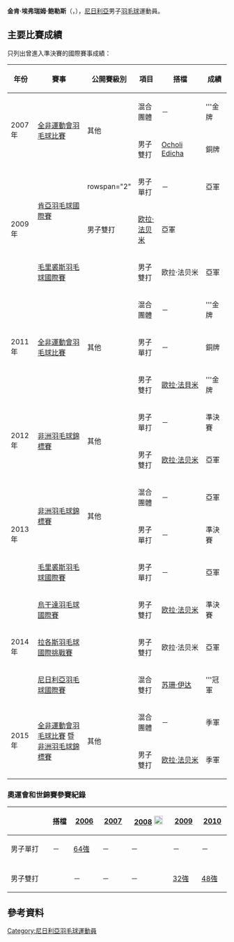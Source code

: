 {{noteTA|G1=Badminton}}
{{Infobox 羽球選手
| playername              = 金肯·埃弗瑞姆·鲍勒斯<br/>{{lang|en|Jinkan Ifraimu Bulus}}
| image                   = 
| size                    = 
| caption                 = 
| birth_name              = 
| date_of_birth           = {{birth_date_and_age|1988|12|13}}
| place_of_birth          = 
| height                  = 
| weight                  = 
| event                   = 男子單打、男子雙打
| country                 = {{NGR}}
| years_active            = 
| handedness              = 
| coach                   = 
| highest_ranking         = 第79位（男雙）
| date_of_highest_ranking = <ref name="ranking">[http://bwfcontent.tournamentsoftware.com/ranking/player.aspx?id=6935&player=116345 BWF World Ranking - Ranking of Jinkan Ifraimu BULUS (51968)]{{en}}</ref>
| current_ranking         = 第240位（男單）<br/>第211位（男雙-[[欧拉·法贝米|欧拉·法贝米]]）
| date_of_current_ranking = 2014年5月22日<ref>[http://bwfcontent.tournamentsoftware.com/ranking/category.aspx?id=6935&category=472 BWF World Ranking - BWF世界排名榜 (5/22/2014) - Men's singles]{{en}}</ref><ref>[http://bwfcontent.tournamentsoftware.com/ranking/category.aspx?id=6935&category=474 BWF World Ranking - BWF世界排名榜 (5/22/2014) - Men's doubles]{{en}}</ref>
| played                  = 78勝–29負（男單）<br/>63勝–28負（男雙）<br/>8勝–6負（混雙）
| titles                  = 
| bwf_profile             = 1CDBFCA6-53F6-4B9D-A6FF-309C88676D95
| bwf_id                  = 51968
| updated                 = 2014年5月23日
}}
{{MedalTableTop|width=286px}}
{{MedalSport | 男子[[羽毛球|羽毛球]]}}
{{MedalCountry | {{NGR}}}}
{{MedalCompetition | [[非洲運動會|非洲運動會]]}}
{{MedalGold  | [[2007年全非運動會羽毛球比賽|2007年 阿爾及爾]] | 混合團體 }}
{{MedalBronze| [[2007年全非運動會羽毛球比賽|2007年 阿爾及爾]] | 男子雙打 }}
{{MedalGold  | [[2011年全非運動會羽毛球比賽|2011年 馬布多]] | 混合團體 }}
{{MedalBronze| [[2011年全非運動會羽毛球比賽|2011年 馬布多]] | 男子單打 }}
{{MedalGold  | [[2011年全非運動會羽毛球比賽|2011年 馬布多]] | 男子雙打 }}
{{MedalBronze| [[2015年非洲羽毛球錦標賽|2015年 布拉柴維爾]] | 混合團體 }}
{{MedalBronze| [[2015年非洲羽毛球錦標賽|2015年 布拉柴維爾]] | 男子雙打 }}
{{MedalCompetition | [[非洲羽毛球錦標賽|非洲羽毛球錦標賽]]}}
{{MedalSilver| [[2012年非洲羽毛球錦標賽|2012年 亞的斯亞貝巴]] | 男子雙打 }}
{{MedalBronze| [[2012年非洲羽毛球錦標賽|2012年 亞的斯亞貝巴]] | 男子單打 }}
{{MedalSilver| [[2013年非洲羽毛球錦標賽|2013年 羅斯希爾]] | 混合團體 }}
{{MedalBronze| [[2013年非洲羽毛球錦標賽|2013年 羅斯希爾]] | 男子單打 }}
{{MedalBottom}}
'''金肯·埃弗瑞姆·鲍勒斯'''（{{lang-en|Jinkan Ifraimu Bulus}}，{{bd|1988年|12月13日}}），[[尼日利亞|尼日利亞]]男子[[羽毛球|羽毛球]]運動員。

==主要比賽成績==
只列出曾進入準決賽的國際賽事成績：
{| class=wikitable style="text-align:center; font-size:small;" 
!width="50"|年份
!width="180"|賽事
!width="80"|公開賽級別
!width="60"|項目
!width="120"|搭檔
!width="50"|成績
|-
!rowspan="2"|2007年
|rowspan="2"|[[2007年全非運動會羽毛球比賽|全非運動會羽毛球比賽]]
|rowspan="2"|其他
|混合團體
|－
|bgcolor="gold"|'''金牌
|-
|男子雙打
|[[Ocholi_Edicha|Ocholi Edicha]]
|bgcolor="#b8860b"|銅牌
|-
!rowspan="3"|2009年
|rowspan="2"|[[2009年肯亞羽毛球國際賽|肯亞羽毛球國際賽]]
|rowspan="2" {{BWFIS}}
|男子單打
|－
|bgcolor="silver"|亞軍
|-
|男子雙打
|[[欧拉·法贝米|欧拉·法贝米]]
|bgcolor="silver"|亞軍
|-
|[[2009年毛里裘斯羽毛球國際賽|毛里裘斯羽毛球國際賽]]
|{{BWFIS}}
|男子雙打
|欧拉·法贝米
|bgcolor="silver"|亞軍
|-
!rowspan="3"|2011年
|rowspan="3"|[[2011年全非運動會羽毛球比賽|全非運動會羽毛球比賽]]
|rowspan="3"|其他
|混合團體
|－
|bgcolor="gold"|'''金牌
|-
|男子單打
|－
|bgcolor="#b8860b"|銅牌
|-
|男子雙打
|[[歐拉·法貝米|歐拉·法貝米]]
|bgcolor="gold"|'''金牌
|-
!rowspan="2"|2012年
|rowspan="2"|[[2012年非洲羽毛球錦標賽|非洲羽毛球錦標賽]]
|rowspan="2"|其他
|男子單打
|－
|bgcolor="#b8860b"|準決賽
|-
|男子雙打
|[[欧拉·法贝米|欧拉·法贝米]]
|bgcolor="silver"|亞軍
|-
!rowspan="3"|2013年
|rowspan="2"|[[2013年非洲羽毛球錦標賽|非洲羽毛球錦標賽]]
|rowspan="2"|其他
|混合團體
|－
|bgcolor="silver"|亞軍
|-
|男子單打
|－
|bgcolor="#b8860b"|準決賽
|-
|[[2013年毛里裘斯羽毛球國際賽|毛里裘斯羽毛球國際賽]]
|{{BWFFS}}
|男子單打
|－
|bgcolor="silver"|亞軍
|-
!rowspan="3"|2014年
|[[2014年烏干達羽毛球國際賽|烏干達羽毛球國際賽]]
|{{BWFIS}}
|男子雙打
|[[欧拉·法贝米|欧拉·法贝米]]
|bgcolor="#b8860b"|準決賽
|-
|[[2014年拉各斯羽毛球國際挑戰賽|拉各斯羽毛球國際挑戰賽]]
|{{BWFIC}}
|男子雙打
|欧拉·法贝米
|bgcolor="silver"|亞軍
|-
|[[2014年尼日利亞羽毛球國際賽|尼日利亞羽毛球國際賽]]
|{{BWFIS}}
|混合雙打
|[[苏珊·伊达|苏珊·伊达]]
|bgcolor="gold"|'''冠軍
|-
!rowspan="2"|2015年
|rowspan="2"|[[2015年全非運動會羽毛球比賽|全非運動會羽毛球比賽]] 暨<br/>[[2015年非洲羽毛球錦標賽|非洲羽毛球錦標賽]] 
|rowspan="2"|其他
|混合團體
|－
|bgcolor="#b8860b"|季軍
|-
|男子雙打
|[[欧拉·法贝米|欧拉·法贝米]]
|bgcolor="#b8860b"|季軍
|}
{{BWF賽事級別索引}}

===奧運會和世錦賽參賽紀錄===
{| class=wikitable style="text-align:center; font-size:small;" 
!
!搭檔
!width="50"|[[2006年世界羽毛球錦標賽|2006]]
!width="50"|[[2007年世界羽毛球錦標賽|2007]]
!width="80"|[[2008年夏季奧林匹克運動會羽毛球比賽|2008]] [[File:Olympic_rings_without_rims.svg|20px]]
!width="50"|[[2009年世界羽毛球錦標賽|2009]]
!width="50"|[[2010年世界羽毛球錦標賽|2010]]
|-
!width="80"|男子單打
|－
|[[2006年世界羽毛球錦標賽男子單打項目|64強]]
|－
|－
|－
|－
|-
|
|-
!width="80"|男子雙打
|align="left"|{{nowrap|[[欧拉·法贝米|欧拉·法贝米]]}}
|－
|－
|－
|[[2009年世界羽毛球錦標賽男子雙打項目|32強]]
|[[2010年世界羽毛球錦標賽男子雙打項目|48強]]
|}

==參考資料==
{{Reflist}}

{{DEFAULTSORT:Bulus, Jinkan Ifraimu}}
[[Category:尼日利亞羽毛球運動員|Category:尼日利亞羽毛球運動員]]